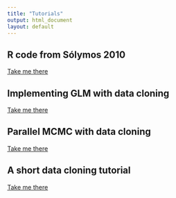 ```yaml
---
title: "Tutorials"
output: html_document
layout: default
---
```


## R code from S&oacute;lymos 2010

<p><a class="btn btn-primary" href="{{ site.baseurl }}/toturials/">Take me there</a></p>

## Implementing GLM with data cloning

<p><a class="btn btn-primary" href="{{ site.baseurl }}/toturials/">Take me there</a></p>

## Parallel MCMC with data cloning

<p><a class="btn btn-primary" href="{{ site.baseurl }}/toturials/">Take me there</a></p>

## A short data cloning tutorial

<p><a class="btn btn-primary" href="{{ site.baseurl }}/toturials/">Take me there</a></p>

